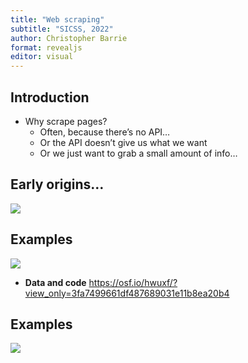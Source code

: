 ```yaml
---
title: "Web scraping"
subtitle: "SICSS, 2022"
author: Christopher Barrie
format: revealjs
editor: visual
---
```


## Introduction

-   Why scrape pages?
    -   Often, because there's no API...
    -   Or the API doesn't give us what we want
    -   Or we just want to grab a small amount of info...

## Early origins...

![](images/pageso.png)

## Examples

![](images/auditnhb.png)

- **Data and code** [https://osf.io/hwuxf/?view_only=3fa7499661df487689031e11b8ea20b4](https://osf.io/hwuxf/?view_only=3fa7499661df487689031e11b8ea20b4)

## Examples

![](images/urmansscr.png)